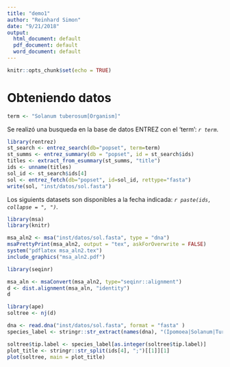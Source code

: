 ```yaml
---
title: "demo1"
author: "Reinhard Simon"
date: "9/21/2018"
output:
  html_document: default
  pdf_document: default
  word_document: default
---
```


```r
knitr::opts_chunk$set(echo = TRUE)
```

# Obteniendo datos

```r
term <- "Solanum tuberosum[Organism]"
```

Se realizó una busqueda en la base de datos ENTREZ con el 'term': *`r term`*.


```r
library(rentrez)
st_search <- entrez_search(db="popset", term=term)
st_summs <- entrez_summary(db = "popset", id = st_search$ids)
titles <- extract_from_esummary(st_summs, "title")
ids <- unname(titles)
sol_id <- st_search$ids[4]
sol <- entrez_fetch(db="popset", id=sol_id, rettype="fasta")
write(sol, "inst/datos/sol.fasta")

```

Los siguients datasets son disponibles a la fecha indicada: *`r paste(ids, collapse = ", ")`*.

```r
library(msa)
library(knitr)

msa_aln2 <- msa("inst/datos/sol.fasta", type = "dna")
msaPrettyPrint(msa_aln2, output = "tex", askForOverwrite = FALSE)
system("pdflatex msa_aln2.tex")
include_graphics("msa_aln2.pdf")
```


```r

library(seqinr)

msa_aln <- msaConvert(msa_aln2, type="seqinr::alignment")
d <- dist.alignment(msa_aln, "identity")
d

```



```r

library(ape)
soltree <- nj(d)

dna <- read.dna("inst/datos/sol.fasta", format = "fasta" )
species_label <- stringr::str_extract(names(dna), "(Ipomoea|Solanum|Turbina)(\\s){1}[a-z]{1,15}")

soltree$tip.label <- species_label[as.integer(soltree$tip.label)]
plot_title <- stringr::str_split(ids[4], ";")[[1]][1]
plot(soltree, main = plot_title)


```

